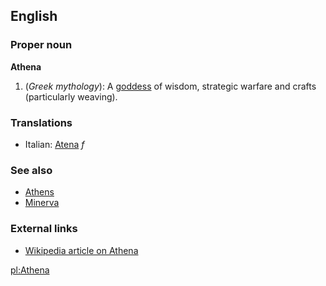 ==English==

===Proper noun===
'''Athena'''

# (''Greek mythology''): A [[goddess]] of wisdom, strategic warfare and crafts (particularly weaving).

===Translations===
*Italian: [[Atena]] ''f''

===See also===
*[[Athens]]
*[[Minerva]]

===External links===

* [[w:Athena|Wikipedia article on Athena]]

[[pl:Athena]]